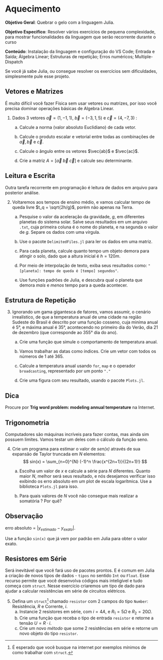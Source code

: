 # Aquecimento


**Objetivo Geral**: Quebrar o gelo com a linguagem Julia.

**Objetivo Especifico**: Resolver vários exercícios de pequena complexidade, para mostrar funcionalidades da linguagem que serão recorrente durante o curso

**Conteúdo**: Instalação da linguagem e configuração do VS Code; Entrada e Saída; Álgebra Linear; Estruturas de repetição; Erros numéricos; Multiple-Dispatch

Se você já sabe Julia, ou consegue resolver os exercícios sem dificuldades, simplesmente pule esse projeto.

## Vetores e Matrizes
É muito difícil você fazer Física sem usar vetores ou matrizes, por isso você precisa dominar operações básicas de Algebra Linear.

(@) Dados 3 vetores  $\vec{a} = (1,-1,1)$,  $\vec{b} = (-3,1,5)$ e $\vec{c} = (4,-7,3)$ \footnote{Valores copiados de \cite{p1_ex2}} :

    a. Calcule a norma (valor absoluto Euclidiano) de cada vetor.

    a. Calcule o produto escalar e vetorial entre todas as combinações de  $\vec{a},\vec{b}$ e $\vec{c}$.

    a. Calcule o ângulo entre os vetores $\vec{ab}$ e $\vec{ac}$.

    a. Crie a matriz $A = [\vec{a}\; \vec{b}\; \vec{c}]$ e calcule seu determinante.




## Leitura e Escrita

Outra tarefa recorrente em programação é leitura de dados em arquivo para posterior análise.

(@) Voltaremos aos tempos de ensino médio, e vamos calcular tempo de queda livre $t_q = \sqrt{2h/g}$, porém não apenas na Terra.

    a. Pesquise o valor da aceleração da gravidade, $g$, em diferentes planetas do sistema solar. Salve seus resultados em um arquivo `.txt`, cuja primeira coluna é o nome do planeta, e na segunda o valor de $g$. Separe os dados com uma vírgula.

    a. Use o pacote `DelimitedFiles.jl` para ler os dados em uma matriz.

    a. Para cada planeta, calcule quanto tempo um objeto demora para atingir o solo, dado que a altura inicial é $h=120 m$.

    a. Por meio de interpolação de texto, exiba seus resultados como: `"[planeta]: tempo de queda é [tempo] segundos"`.

    a. Use funções padrões de Julia, e descubra qual o planeta que demora *mais* e *menos* tempo para a queda acontecer.



## Estrutura de Repetição

(@) Ignorando um gama gigantesca de fatores, vamos assumir, o cenário irrealístico, de que a temperatura anual de uma cidade na região Sudeste do Brasil é descrito por uma função cosseno, cuja miníma anual é 5°, e máxima anual é 35°, acontecendo no primeiro dia do Verão, dia 21 de dezembro (que corresponde ao 355° dia do ano).

    a. Crie uma função que simule o comportamento de temperatura anual.

    a. Vamos trabalhar as datas como índices. Crie um vetor com todos os números de 1 até 365.

    a. Calcule a temperatura anual usando `for`, `map` e o operador `broadcasting`, representado por um ponto `"."`

    a. Crie uma figura com seu resultado, usando o pacote `Plots.jl`.


::: {.callout-tip collapse="true"}
## Dica
Procure por **Trig word problem: modeling annual temperature** na Internet.
:::


## Trigonometria

Computadores são máquinas incríveis para fazer contas, mas ainda sim possuem limites. Vamos testar um deles com o cálculo da função seno.

(@) Crie um programa para estimar o valor  de *sen(x)* através de sua expansão de Taylor truncada em $N$ elementos:
    $$
       sin(x) = \sum_{n=0}^{N} (-1)^n \frac{x^{2n+1}}{(2n+1)!}
    $$
    a. Escolha um valor de $x$ e calcule a série para $N$ diferentes. Quanto maior $N$, melhor será seus resultado, e nós desejamos verificar isso exibindo os erro absoluto  em um plot de escala logarítmica. Use a biblioteca `Plots.jl` para isso.

    a. Para quais valores de $N$ você não consegue mais realizar a somatória ? Por quê?


::: {.callout-note collapse="true"}
## Observação
erro absoluto = $|y_{estimado} - y_{exato}|$.

Use a função `sin(x)` que já vem por padrão em Julia para obter o valor exato.
:::

## Resistores em Série

Será inevitável que você fará uso de pacotes prontos. E é comum em Julia a criação de novos tipos de dados - `tipos` no sentido `Int` ou `Float`. Esse recurso permite que você desenvolva códigos mais inteligível e tudo começa com `struct`. Nesse exercício criaremos um tipo de dado para ajudar a calcular resistências em série de circuitos elétricos.

(@) Defina um `struct`^[É esperado que você busque na internet por exemplos mínimos de como trabalhar com `struct`.] chamado `resistor` com 2 campos do tipo `Number`: Resistência, $R$ e Corrente, $i$.
    a. Instancie 2 resistores em série, com $i = 4A$, e $R_1 = 5\Omega$ e $R_2 = 20\Omega$.
    a. Crie uma função que receba o tipo de entrada `resistor` e retorne a tensão $U = R\cdot i$.
    a. Crie um novo *método* que some 2 resistências em série e retorne um novo objeto do tipo `resistor`.
